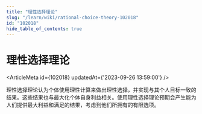 ```yaml
---
title: "理性选择理论"
slug: "/learn/wiki/rational-choice-theory-102018"
id: "102018"
hide_table_of_contents: true
---
```



# 理性选择理论

<ArticleMeta id={102018} updatedAt={'2023-09-26 13:59:00'} />
<div className='border-solid border-b border-t-0 my-4 border-[var(--ifm-color-gray-300)]' />

理性选择理论认为个体使用理性计算来做出理性选择，并实现与其个人目标一致的结果。这些结果也与最大化个体自身利益相关。使用理性选择理论预期会产生能为人们提供最大利益和满足的结果，考虑到他们所拥有的有限选项。
